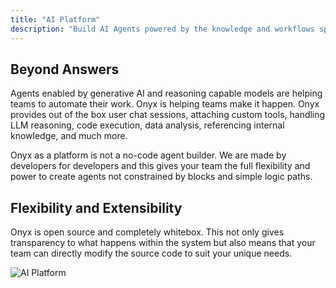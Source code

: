 ```yaml
---
title: "AI Platform"
description: "Build AI Agents powered by the knowledge and workflows specific to your organization."
---
```


## Beyond Answers

Agents enabled by generative AI and reasoning capable models are helping teams to automate their work.
Onyx is helping teams make it happen. Onyx provides out of the box user chat sessions, attaching custom tools,
handling LLM reasoning, code execution, data analysis, referencing internal knowledge, and much more.

Onyx as a platform is not a no-code agent builder.
We are made by developers for developers and this gives your team the full flexibility and power to create agents not
constrained by blocks and simple logic paths.

## Flexibility and Extensibility

Onyx is open source and completely whitebox.
This not only gives transparency to what happens within the system but also means that your team can directly modify the
source code to suit your unique needs.

![AI Platform](/archive/images/more/use_cases/AIPlatform.png)
